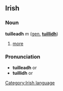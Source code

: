 ==Irish==
===Noun===
'''tuilleadh''' ''m'' ([[genitive|gen.]] '''[[tuillidh]]''')
#[[more]]
===Pronunciation===
*'''tuilleadh''' {{IPA|[&#712;ti&#654;&#601;]}} or {{IPA|[&#712;ti&#654;u]}}
*'''tuillidh''' {{IPA|[&#712;ti&#654;i&#720;]}} or {{IPA|[&#712;ti&#654;ig&#690;]}}

[[Category:Irish language]]